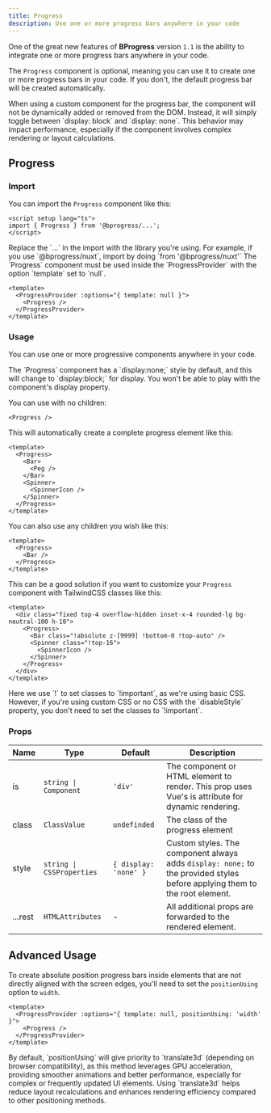 ```yaml
---
title: Progress
description: Use one or more progress bars anywhere in your code
---
```



One of the great new features of **BProgress** version `1.1` is the ability to integrate one or more progress bars anywhere in your code.

The `Progress` component is optional, meaning you can use it to create one or more progress bars in your code. If you don't, the default progress bar will be created automatically.

<Callout type="warn" title="Warning">
  When using a custom component for the progress bar, the component will not be dynamically added or removed from the DOM. Instead, it will simply toggle between `display: block` and `display: none`.  
  This behavior may impact performance, especially if the component involves complex rendering or layout calculations.
</Callout>

## Progress

### Import

You can import the `Progress` component like this:

```vue
<script setup lang="ts">
import { Progress } from '@bprogress/...';
</script>
```

<Callout title="Note">
  Replace the `...` in the import with the library you're using. For example, if you use `@bprogress/nuxt`, import by doing `from '@bprogress/nuxt'`
</Callout>

<Callout type='warn' title="Warning">
  The `Progress` component must be used inside the `ProgressProvider` with the option `template` set to `null`.

  ```vue
  <template>
    <ProgressProvider :options="{ template: null }">
      <Progress />
    </ProgressProvider>
  </template>
  ```
</Callout>

### Usage

You can use one or more progressive components anywhere in your code.

<Callout type='warn' title="Warning">
  The `Progress` component has a `display:none;` style by default, and this will change to `display:block;` for display. You won't be able to play with the component's display property. 
</Callout>

You can use with no children:

```vue
<Progress />
```

This will automatically create a complete progress element like this:

```vue
<template>
  <Progress>
    <Bar>
      <Peg />
    </Bar>
    <Spinner>
      <SpinnerIcon />
    </Spinner>
  </Progress>
</template>
```

You can also use any children you wish like this:

```vue
<template>
  <Progress>
    <Bar />
  </Progress>
</template>
```

This can be a good solution if you want to customize your `Progress` component with TailwindCSS classes like this:

```vue
<template>
  <div class="fixed top-4 overflow-hidden inset-x-4 rounded-lg bg-neutral-100 h-10">
    <Progress>
      <Bar class="!absolute z-[9999] !bottom-0 !top-auto" />
      <Spinner class="!top-16">
        <SpinnerIcon />
      </Spinner>
    </Progress>
  </div>
</template>
```

<Callout title="Note">
  Here we use `!` to set classes to `!important`, as we're using basic CSS. However, if you're using custom CSS or no CSS with the `disableStyle` property, you don't need to set the classes to `!important`. 
</Callout>

### Props

| Name | Type | Default | Description |
| --- | --- | --- | --- |
| is | `string \| Component` | `'div'` | The component or HTML element to render. This prop uses Vue's is attribute for dynamic rendering. |
| class | `ClassValue` | `undefinded` | The class of the progress element |
| style | `string \| CSSProperties` | `{ display: 'none' }` | Custom styles. The component always adds `display: none;` to the provided styles before applying them to the root element. |
| ...rest | `HTMLAttributes` | - | All additional props are forwarded to the rendered element. |

## Advanced Usage

To create absolute position progress bars inside elements that are not directly aligned with the screen edges, you'll need to set the `positionUsing` option to `width`.

```vue
<template>
  <ProgressProvider :options="{ template: null, positionUsing: 'width' }">
    <Progress />
  </ProgressProvider>
</template>
```

<Callout title="Note">
  By default, `positionUsing` will give priority to `translate3d` (depending on browser compatibility), as this method leverages GPU acceleration, providing smoother animations and better performance, especially for complex or frequently updated UI elements. Using `translate3d` helps reduce layout recalculations and enhances rendering efficiency compared to other positioning methods.
</Callout>
